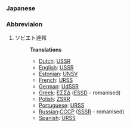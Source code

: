 ===Japanese===
===Abbreviaion===
#ソビエト連邦
#:'''Translations'''
#:*[[Dutch]]: [[USSR]]
#:*[[English]]: [[USSR]]
#:*[[Estonian]]: [[UNSV]]
#:*[[French]]: [[URSS]]
#:*[[German]]: [[UdSSR]]
#:*[[Greek]]: [[ΕΣΣΔ]] ([[ESSD]] - romanised)
#:*[[Polish]]: [[ZSRR]]
#:*[[Portuguese]]: [[URSS]]
#:*[[Russian]]:[[CCCP]] ([[SSSR]] - romanised)
#:*[[Spanish]]: [[URSS]]